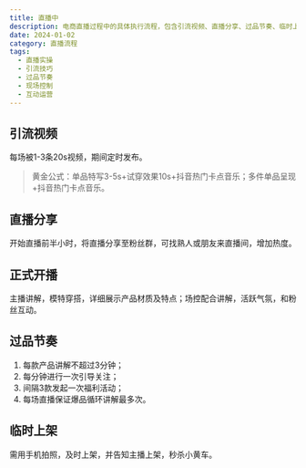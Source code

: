 ```yaml
---
title: 直播中
description: 电商直播过程中的具体执行流程，包含引流视频、直播分享、过品节奏、临时上架等关键环节
date: 2024-01-02
category: 直播流程
tags:
  - 直播实操
  - 引流技巧
  - 过品节奏
  - 现场控制
  - 互动运营
---
```


##

## 引流视频

每场被1-3条20s视频，期间定时发布。

> 黄金公式：单品特写3-5s+试穿效果10s+抖音热门卡点音乐；多件单品呈现+抖音热门卡点音乐。

## 直播分享

开始直播前半小时，将直播分享至粉丝群，可找熟人或朋友来直播间，增加热度。

## 正式开播

主播讲解，模特穿搭，详细展示产品材质及特点；场控配合讲解，活跃气氛，和粉丝互动。

## 过品节奏

1. 每款产品讲解不超过3分钟；
2. 每分钟进行一次引导关注；
3. 间隔3款发起一次福利活动；
4. 每场直播保证爆品循环讲解最多次。

## 临时上架

需用手机拍照，及时上架，并告知主播上架，秒杀小黄车。